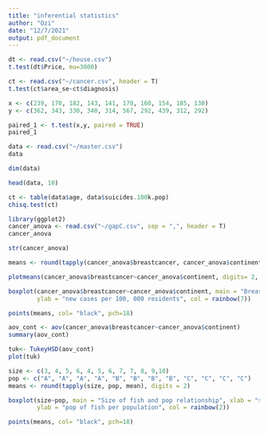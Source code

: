 ```yaml
---
title: "inferential statistics"
author: "Ozi"
date: "12/7/2021"
output: pdf_document
---
```


```r
dt <- read.csv("~/house.csv")
t.test(dt$Price, mu=3000)
```


```r
ct <- read.csv("~/cancer.csv", header = T)
t.test(ct$area_se~ct$diagnosis)
```


```r
x <- c(239, 170, 182, 143, 141, 170, 160, 154, 185, 130)
y <- c(362, 343, 330, 340, 314, 567, 292, 439, 312, 292)

paired_1 <- t.test(x,y, paired = TRUE)
paired_1
```


```r
data <- read.csv("~/master.csv")
data
```


```r
dim(data)
```


```r
head(data, 10)
```


```r
ct <- table(data$age, data$suicides.100k.pop)
chisq.test(ct)
```


```r
library(ggplot2)
cancer_anova <- read.csv("~/gapC.csv", sep = ",", header = T)
cancer_anova
```


```r
str(cancer_anova)
```


```r
means <- round(tapply(cancer_anova$breastcancer, cancer_anova$continent, mean), digits = 2)
```


```r
plotmeans(cancer_anova$breastcancer~cancer_anova$continent, digits= 2, ccol ="red", mean.labels = T, main = "Plot of breast cancer means by continent")
```


```r
boxplot(cancer_anova$breastcancer~cancer_anova$continent, main = "Breast cancer by continent. Mean is black dot", xlab = "continents",
        ylab = "new cases per 100, 000 residents", col = rainbow(7))

points(means, col= "black", pch=18)
```



```r
aov_cont <- aov(cancer_anova$breastcancer~cancer_anova$continent)
summary(aov_cont)
```



```r
tuk<- TukeyHSD(aov_cont)
plot(tuk)
```



```r
size <- c(3, 4, 5, 6, 4, 5, 6, 7, 7, 8, 9,10)
pop <- c("A", "A", "A", "A", "B", "B", "B", "B", "C", "C", "C", "C")
means <- round(tapply(size, pop, mean), digits = 2)
```

```r
boxplot(size~pop, main = "Size of fish and pop relationship", xlab = "size",
        ylab = "pop of fish per population", col = rainbow(2))

points(means, col= "black", pch=18)
```